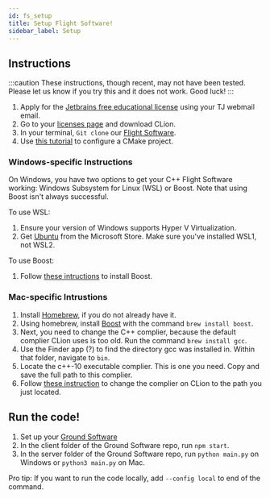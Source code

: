 ```yaml
---
id: fs_setup
title: Setup Flight Software!
sidebar_label: Setup
---
```


## Instructions

:::caution
These instructions, though recent, may not have been tested. Please let us know  if you try this and it does not work. Good luck!
:::

1. Apply for the [Jetbrains free educational license](https://www.jetbrains.com/shop/eform/students) using your TJ webmail email. 
2. Go to your [licenses page](https://account.jetbrains.com/licenses/assets) and download CLion.
3. In your terminal, ```Git clone``` our [Flight Software](https://github.com/ProjectCaelus/cpp-flight-software).
4. Use [this tutorial](https://www.jetbrains.com/help/clion/quick-cmake-tutorial.html) to configure a CMake project. 


### Windows-specific Instructions

On Windows, you have two options to get your C++ Flight Software working: Windows Subsystem for Linux (WSL) or Boost. Note that using Boost isn't always successful. 

To use WSL:
1. Ensure your version of Windows supports Hyper V Virtualization. 
2. Get [Ubuntu](https://www.microsoft.com/store/productId/9NBLGGH4MSV6) from the Microsoft Store. Make sure you've installed WSL1, not WSL2.  

To use Boost:
1. Follow [these intructions](http://robots.uc3m.es/gitbook-installation-guides/install-boost.html#install-boost-windows) to install Boost. 


### Mac-specific Intrustions

1. Install [Homebrew](https://brew.sh/), if you do not already have it. 
2. Using homebrew, install [Boost](https://www.boost.org/) with the command ```brew install boost```.
3. Next, you need to change the C++ complier, because the default complier CLion uses is too old. Run the command ```brew install gcc```.
4. Use the Finder app (?) to find the directory gcc was installed in. Within that folder, navigate to ```bin```. 
5. Locate the c++-10 executable complier. This is one you need. Copy and save the full path to this complier. 
6. Follow [these instruction](https://www.jetbrains.com/help/clion/how-to-switch-compilers-in-clion.html) to change the complier on CLion to the path you just located. 


## Run the code!

1. Set up your [Ground Software](gs_setup.mdx)
2. In the client folder of the Ground Software repo, run ```npm start```.
3. In the server folder of the Ground Software repo, run ```python main.py``` on Windows or ```python3 main.py``` on Mac. 

Pro tip: If you want to run the code locally, add ```--config local``` to end of the command. 



